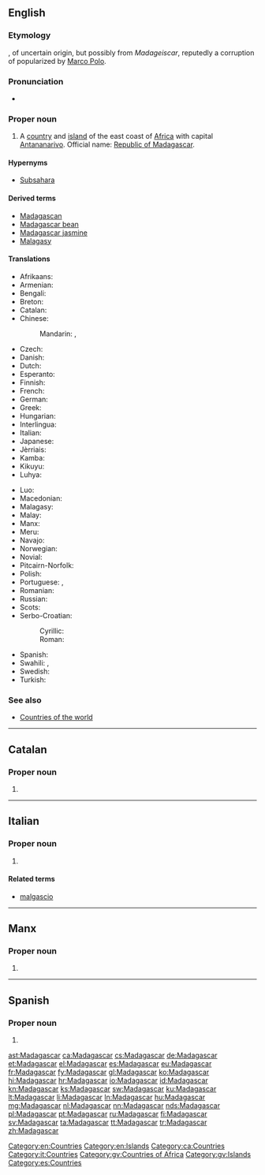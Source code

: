 ==English==
{{wikipedia}}

===Etymology===
{{borrowing|frm|Madagascar|lang=en}}, of uncertain origin, but possibly from ''Madageiscar'', reputedly a corruption of {{w|Mogadishu}} popularized by [[Marco Polo]].

===Pronunciation===
* {{a|UK}} {{IPA|/madəˈɡaskə/}}

===Proper noun===
{{en-proper noun}}

# A [[country]] and [[island]] of the east coast of [[Africa]] with capital [[Antananarivo]]. Official name: [[Republic of Madagascar]].

====Hypernyms====
*[[Subsahara]]

====Derived terms====
* [[Madagascan]]
* [[Madagascar bean]]
* [[Madagascar jasmine]]
* [[Malagasy]]

====Translations====
{{trans-top|country in Southern Africa}}
* Afrikaans: {{t|af|Madagaskar}}
* Armenian: {{t|hy|Մադագասկար|tr=Madagaskar}}
* Bengali: {{t|bn|মাদাগাস্কার}}
* Breton: {{t|br|Madagaskar}}
* Catalan: {{t+|ca|Madagascar|m}}
* Chinese:
*: Mandarin: {{t|cmn|馬達加斯加|sc=Hani}}, {{t+|cmn|马达加斯加|tr=Mǎdájiāsījiā|sc=Hani}}
* Czech: {{t+|cs|Madagaskar|m}}
* Danish: {{t|da|Madagaskar}}
* Dutch: {{t+|nl|Madagaskar}}
* Esperanto: {{t|eo|Madagaskaro}}
* Finnish: {{t+|fi|Madagaskar}}
* French: {{t+|fr|Madagascar}}
* German: {{t+|de|Madagaskar}}
* Greek: {{t+|el|Μαδαγασκάρη|f|tr=Madagaskári}}
* Hungarian: {{t+|hu|Madagaszkár}}
* Interlingua: {{t|ia|Madagascar}}
* Italian: {{t|it|Madagascar|m}}
* Japanese: {{t|ja|マダガスカル|tr=madagasukaru}}
* Jèrriais: {{t|roa-jer|Madagascar}}
* Kamba: {{t|kam|Madagaska}}
* Kikuyu: {{t|ki|Madagaska}}
* Luhya: {{t|luy|Madagaska}}
{{trans-mid}}
* Luo: {{t|luo|Madagaska}}
* Macedonian: {{t|mk|Мадагаскар|m|tr=Madagáskar}}
* Malagasy: {{t+|mg|Madagasikara}}
* Malay: {{t|ms|Madagaskar}}
* Manx: {{t|gv|Madagascar}}
* Meru: {{t|mer|Madagaska}}
* Navajo: {{t|nv|Madaʼgéésgáá}}
* Norwegian: {{t+|no|Madagaskar}}
* Novial: {{t|nov|Madagaskar}}
* Pitcairn-Norfolk: {{t|pih|Madagascar}}
* Polish: {{t+|pl|Madagaskar}}
* Portuguese: {{t+|pt|Madagáscar}} {{qualifier|Portugal}}, {{t+|pt|Madagascar}} {{qualifier|Brazil}}
* Romanian: {{t|ro|Madagascar|n}}
* Russian: {{t+|ru|Мадагаскар|tr=Madagaskár}}
* Scots: {{t|sco|Madagascar}}
* Serbo-Croatian:
*: Cyrillic: {{t|sh|Мадагаскар|m}}
*: Roman: {{t|sh|Madagaskar|m}}
* Spanish: {{t+|es|Madagascar}}
* Swahili: {{t+|sw|Bukini}}, {{t|sw|Madagaska}}
* Swedish: {{t+|sv|Madagaskar}}
* Turkish: {{t+|tr|Madagaskar}}
{{trans-bottom}}

===See also===
* [[Appendix:Countries of the world|Countries of the world]]

[[Category:en:Countries]]
[[Category:en:Islands]]

----

==Catalan==
{{wikipedia|lang=ca}}

===Proper noun===
{{ca-proper noun|m}}

# {{l|en|Madagascar}}

[[Category:ca:Countries]]

----

==Italian==
{{wikipedia|lang=it}}

===Proper noun===
{{it-proper noun|g=m}}

# {{l|en|Madagascar}}

====Related terms====
* [[malgascio]]

[[Category:it:Countries]]

----

==Manx==

===Proper noun===
{{head|gv|proper noun|g=m}}

# {{l|en|Madagascar}}

[[Category:gv:Countries of Africa]]
[[Category:gv:Islands]]

----

==Spanish==
{{wikipedia|lang=es}}

===Proper noun===
{{es-proper noun}}

# {{l|en|Madagascar}}

[[Category:es:Countries]]

[[ast:Madagascar]]
[[ca:Madagascar]]
[[cs:Madagascar]]
[[de:Madagascar]]
[[et:Madagascar]]
[[el:Madagascar]]
[[es:Madagascar]]
[[eu:Madagascar]]
[[fr:Madagascar]]
[[fy:Madagascar]]
[[gl:Madagascar]]
[[ko:Madagascar]]
[[hi:Madagascar]]
[[hr:Madagascar]]
[[io:Madagascar]]
[[id:Madagascar]]
[[kn:Madagascar]]
[[ks:Madagascar]]
[[sw:Madagascar]]
[[ku:Madagascar]]
[[lt:Madagascar]]
[[li:Madagascar]]
[[ln:Madagascar]]
[[hu:Madagascar]]
[[mg:Madagascar]]
[[nl:Madagascar]]
[[nn:Madagascar]]
[[nds:Madagascar]]
[[pl:Madagascar]]
[[pt:Madagascar]]
[[ru:Madagascar]]
[[fi:Madagascar]]
[[sv:Madagascar]]
[[ta:Madagascar]]
[[tt:Madagascar]]
[[tr:Madagascar]]
[[zh:Madagascar]]